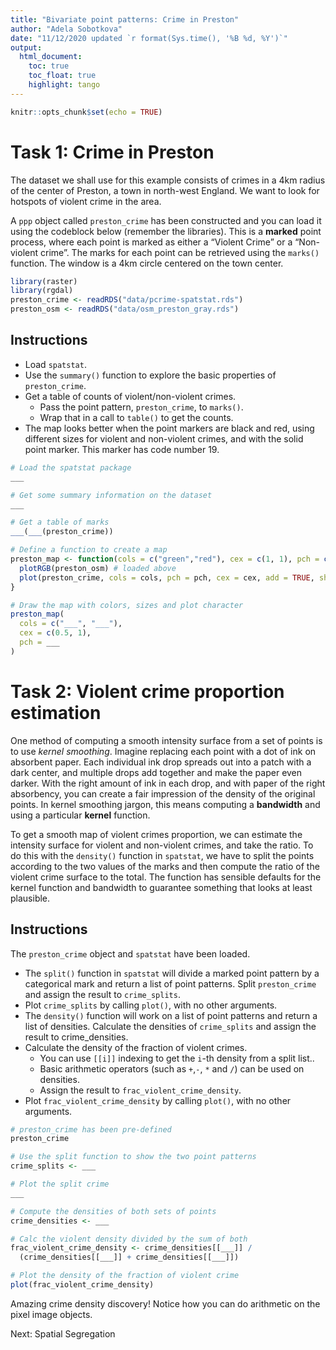 ---
title: "Bivariate point patterns: Crime in Preston"
author: "Adela Sobotkova"
date: "11/12/2020 updated `r format(Sys.time(), '%B %d, %Y')`"
output: 
  html_document:
    toc: true
    toc_float: true
    highlight: tango
---

```{r setup, include=FALSE}
knitr::opts_chunk$set(echo = TRUE)
```

# Task 1: Crime in Preston
The dataset we shall use for this example consists of crimes in a 4km radius of the center of Preston, a town in north-west England. We want to look for hotspots of violent crime in the area.

A `ppp` object called `preston_crime` has been constructed and you can load it using the codeblock below (remember the libraries). This is a **marked** point process, where each point is marked as either a "Violent Crime" or a "Non-violent crime". The marks for each point can be retrieved using the `marks()` function. The window is a 4km circle centered on the town center.

```{r libraries-data, eval=FALSE}
library(raster)
library(rgdal)
preston_crime <- readRDS("data/pcrime-spatstat.rds")
preston_osm <- readRDS("data/osm_preston_gray.rds")
```


## Instructions 

* Load `spatstat`.
* Use the `summary()` function to explore the basic properties of `preston_crime`.
* Get a table of counts of violent/non-violent crimes.
  - Pass the point pattern, `preston_crime`, to `marks()`.
  - Wrap that in a call to `table()` to get the counts.
* The map looks better when the point markers are black and red, using different sizes for violent and non-violent crimes, and with the solid point marker. This marker has code number 19.

```{r preston-crime, eval = FALSE}
# Load the spatstat package
___

# Get some summary information on the dataset
___

# Get a table of marks
___(___(preston_crime))

# Define a function to create a map
preston_map <- function(cols = c("green","red"), cex = c(1, 1), pch = c(1, 1)) {
  plotRGB(preston_osm) # loaded above
  plot(preston_crime, cols = cols, pch = pch, cex = cex, add = TRUE, show.window = TRUE)
}

# Draw the map with colors, sizes and plot character
preston_map(
  cols = c("___", "___"), 
  cex = c(0.5, 1), 
  pch = ___
)

```


# Task 2: Violent crime proportion estimation

One method of computing a smooth intensity surface from a set of points is to use *kernel smoothing*. Imagine replacing each point with a dot of ink on absorbent paper. Each individual ink drop spreads out into a patch with a dark center, and multiple drops add together and make the paper even darker. With the right amount of ink in each drop, and with paper of the right absorbency, you can create a fair impression of the density of the original points. In kernel smoothing jargon, this means computing a **bandwidth** and using a particular **kernel** function.

To get a smooth map of violent crimes proportion, we can estimate the intensity surface for violent and non-violent crimes, and take the ratio. To do this with the `density()` function in `spatstat`, we have to split the points according to the two values of the marks and then compute the ratio of the violent crime surface to the total. The function has sensible defaults for the kernel function and bandwidth to guarantee something that looks at least plausible.

## Instructions

The `preston_crime` object and `spatstat` have been loaded.

* The `split()` function in `spatstat` will divide a marked point pattern by a categorical mark and return a list of point patterns. Split `preston_crime` and assign the result to `crime_splits`.
* Plot `crime_splits` by calling `plot()`, with no other arguments.
* The `density()` function will work on a list of point patterns and return a list of densities. Calculate the densities of `crime_splits` and assign the result to crime_densities.
* Calculate the density of the fraction of violent crimes.
  - You can use `[[i]]` indexing to get the `i`-th density from a split list..
  - Basic arithmetic operators (such as `+`,` -`, `*` and `/`) can be used on densities.
  - Assign the result to `frac_violent_crime_density`.
* Plot `frac_violent_crime_density` by calling `plot()`, with no other arguments.
 
```{r crime-density-sample, eval = FALSE}
# preston_crime has been pre-defined
preston_crime

# Use the split function to show the two point patterns
crime_splits <- ___

# Plot the split crime
___

# Compute the densities of both sets of points
crime_densities <- ___

# Calc the violent density divided by the sum of both
frac_violent_crime_density <- crime_densities[[___]] / 
  (crime_densities[[___]] + crime_densities[[___]])

# Plot the density of the fraction of violent crime
plot(frac_violent_crime_density)
```
 

Amazing crime density discovery! Notice how you can do arithmetic on the pixel image objects.

Next: Spatial Segregation